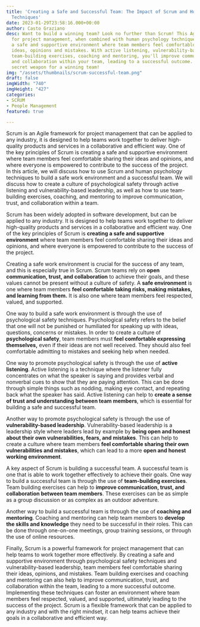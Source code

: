 ```yaml
---
title: 'Creating a Safe and Successful Team: The Impact of Scrum and Human Psychology
  Techniques'
date: 2023-01-29T23:58:16.000+00:00
author: Casto Graziano
desc: Want to build a winning team? Look no further than Scrum! This Agile framework
  for project management, when combined with human psychology techniques, can create
  a safe and supportive environment where team members feel comfortable sharing their
  ideas, opinions and mistakes. With active listening, vulnerability-based leadership,
  team-building exercises, coaching and mentoring, you'll improve communication, trust,
  and collaboration within your team, leading to a successful outcome. Scrum is your
  secret weapon for a winning team!
img: "/assets/thumbnails/scrum-successful-team.png"
draft: false
imgWidth: "740"
imgHeight: "427"
categories:
- SCRUM
- People Management
featured: true

---
```

Scrum is an Agile framework for project management that can be applied to any industry, it is designed to help teams work together to deliver high-quality products and services in a collaborative and efficient way. One of the key principles of Scrum is creating a safe and supportive environment where team members feel comfortable sharing their ideas and opinions, and where everyone is empowered to contribute to the success of the project. In this article, we will discuss how to use Scrum and human psychology techniques to build a safe work environment and a successful team. We will discuss how to create a culture of psychological safety through active listening and vulnerability-based leadership, as well as how to use team-building exercises, coaching, and mentoring to improve communication, trust, and collaboration within a team.

Scrum has been widely adopted in software development, but can be applied to any industry. It is designed to help teams work together to deliver high-quality products and services in a collaborative and efficient way. One of the key principles of Scrum is **creating a safe and supportive environment** where team members feel comfortable sharing their ideas and opinions, and where everyone is empowered to contribute to the success of the project.

Creating a safe work environment is crucial for the success of any team, and this is especially true in Scrum. Scrum teams rely on **open communication, trust, and collaboration** to achieve their goals, and these values cannot be present without a culture of safety. A **safe environment** is one where team members **feel comfortable taking risks, making mistakes, and learning from them.** It is also one where team members feel respected, valued, and supported.

One way to build a safe work environment is through the use of psychological safety techniques. Psychological safety refers to the belief that one will not be punished or humiliated for speaking up with ideas, questions, concerns or mistakes. In order to create a culture of **psychological safety**, team members must **feel comfortable expressing themselves,** even if their ideas are not well received. They should also feel comfortable admitting to mistakes and seeking help when needed.

One way to promote psychological safety is through the use of **active listening**. Active listening is a technique where the listener fully concentrates on what the speaker is saying and provides verbal and nonverbal cues to show that they are paying attention. This can be done through simple things such as nodding, making eye contact, and repeating back what the speaker has said. Active listening can help to **create a sense of trust and understanding between team members**, which is essential for building a safe and successful team.

Another way to promote psychological safety is through the use of **vulnerability-based leadership**. Vulnerability-based leadership is a leadership style where leaders lead by example by **being open and honest about their own vulnerabilities, fears, and mistakes**. This can help to create a culture where team members **feel comfortable sharing their own vulnerabilities and mistakes**, which can lead to a more **open and honest working environment**.

A key aspect of Scrum is building a successful team. A successful team is one that is able to work together effectively to achieve their goals. One way to build a successful team is through the use of **team-building exercises**. Team building exercises can help to **improve communication, trust, and collaboration between team members**. These exercises can be as simple as a group discussion or as complex as an outdoor adventure.

Another way to build a successful team is through the use of **coaching and mentoring**. Coaching and mentoring can help team members to **develop the skills and knowledge** they need to be successful in their roles. This can be done through one-on-one meetings, group training sessions, or through the use of online resources.

Finally, Scrum is a powerful framework for project management that can help teams to work together more effectively. By creating a safe and supportive environment through psychological safety techniques and vulnerability-based leadership, team members feel comfortable sharing their ideas, opinions, and mistakes. Team building exercises and coaching and mentoring can also help to improve communication, trust, and collaboration within the team, leading to a more successful outcome. Implementing these techniques can foster an environment where team members feel respected, valued, and supported, ultimately leading to the success of the project. Scrum is a flexible framework that can be applied to any industry and with the right mindset, it can help teams achieve their goals in a collaborative and efficient way.